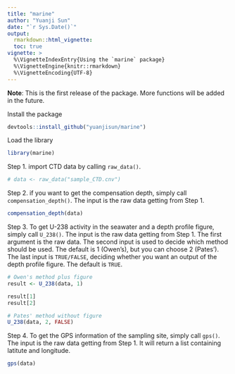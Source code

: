 ```yaml
---
title: "marine"
author: "Yuanji Sun"
date: "`r Sys.Date()`"
output:
  rmarkdown::html_vignette:
  toc: true
vignette: >
  %\VignetteIndexEntry{Using the `marine` package}
  %\VignetteEngine{knitr::rmarkdown}
  %\VignetteEncoding{UTF-8}
---
```


__Note__: This is the first release of the package. More functions will be added in the future.

Install the package
```r
devtools::install_github("yuanjisun/marine")
```

Load the library
```r
library(marine)
```

Step 1. import CTD data by calling `raw_data()`.
```r
# data <- raw_data("sample_CTD.cnv")
```

Step 2. if you want to get the compensation depth, simply call `compensation_depth()`. The input is the raw data getting from Step 1.
```r
compensation_depth(data)
```

Step 3. To get U-238 activity in the seawater and a depth profile figure, simply call `U_238()`. The input is the raw data getting from Step 1. The first argument is the raw data. The second input is used to decide which method should be used. The default is 1 (Owen's), but you can choose 2 (Pates'). The last input is `TRUE/FALSE`, deciding whether you want an output of the depth profile figure. The default is `TRUE`.
```r
# Owen's method plus figure
result <- U_238(data, 1)

result[1]
result[2]

# Pates' method without figure
U_238(data, 2, FALSE)
```

Step 4. To get the GPS information of the sampling site, simply call `gps()`. The input is the raw data getting from Step 1. It will return a list containing latitute and longitude.
```r
gps(data)
```
